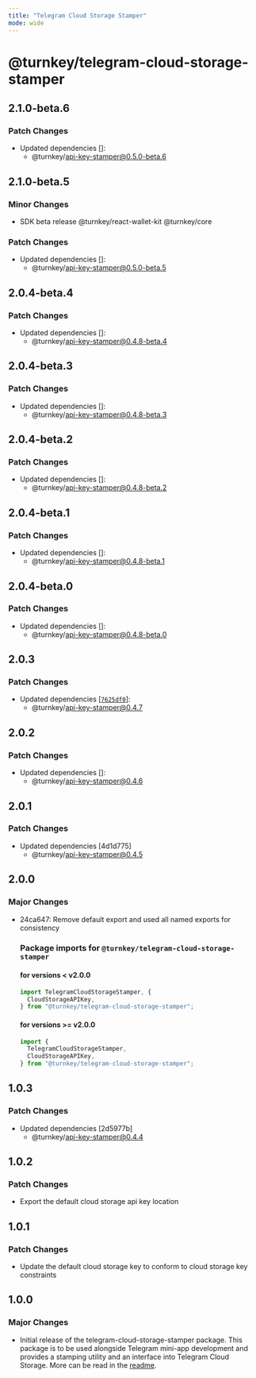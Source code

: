 ```yaml
---
title: "Telegram Cloud Storage Stamper"
mode: wide
---
```


# @turnkey/telegram-cloud-storage-stamper

## 2.1.0-beta.6

### Patch Changes

- Updated dependencies []:
  - @turnkey/api-key-stamper@0.5.0-beta.6

## 2.1.0-beta.5

### Minor Changes

- SDK beta release @turnkey/react-wallet-kit @turnkey/core

### Patch Changes

- Updated dependencies []:
  - @turnkey/api-key-stamper@0.5.0-beta.5

## 2.0.4-beta.4

### Patch Changes

- Updated dependencies []:
  - @turnkey/api-key-stamper@0.4.8-beta.4

## 2.0.4-beta.3

### Patch Changes

- Updated dependencies []:
  - @turnkey/api-key-stamper@0.4.8-beta.3

## 2.0.4-beta.2

### Patch Changes

- Updated dependencies []:
  - @turnkey/api-key-stamper@0.4.8-beta.2

## 2.0.4-beta.1

### Patch Changes

- Updated dependencies []:
  - @turnkey/api-key-stamper@0.4.8-beta.1

## 2.0.4-beta.0

### Patch Changes

- Updated dependencies []:
  - @turnkey/api-key-stamper@0.4.8-beta.0

## 2.0.3

### Patch Changes

- Updated dependencies [[`7625df0`](https://github.com/tkhq/sdk/commit/7625df0538002c3455bd5862211210e38472e164)]:
  - @turnkey/api-key-stamper@0.4.7

## 2.0.2

### Patch Changes

- Updated dependencies []:
  - @turnkey/api-key-stamper@0.4.6

## 2.0.1

### Patch Changes

- Updated dependencies [4d1d775]
  - @turnkey/api-key-stamper@0.4.5

## 2.0.0

### Major Changes

- 24ca647: Remove default export and used all named exports for consistency

  ### Package imports for `@turnkey/telegram-cloud-storage-stamper`

  #### for versions < v2.0.0

  ```typescript
  import TelegramCloudStorageStamper, {
    CloudStorageAPIKey,
  } from "@turnkey/telegram-cloud-storage-stamper";
  ```

  #### for versions >= v2.0.0

  ```typescript
  import {
    TelegramCloudStorageStamper,
    CloudStorageAPIKey,
  } from "@turnkey/telegram-cloud-storage-stamper";
  ```

## 1.0.3

### Patch Changes

- Updated dependencies [2d5977b]
  - @turnkey/api-key-stamper@0.4.4

## 1.0.2

### Patch Changes

- Export the default cloud storage api key location

## 1.0.1

### Patch Changes

- Update the default cloud storage key to conform to cloud storage key constraints

## 1.0.0

### Major Changes

- Initial release of the telegram-cloud-storage-stamper package. This package is to be used alongside Telegram mini-app development and provides a stamping utility and an interface into Telegram Cloud Storage. More can be read in the [readme](../packages/telegram-cloud-storage-stamper/readme.md).

